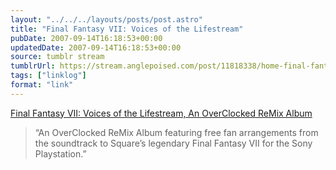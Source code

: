 ```yaml
---
layout: "../../../layouts/posts/post.astro"
title: "Final Fantasy VII: Voices of the Lifestream"
pubDate: 2007-09-14T16:18:53+00:00
updatedDate: 2007-09-14T16:18:53+00:00
source: tumblr stream
tumblrUrl: https://stream.anglepoised.com/post/11818338/home-final-fantasy-vii-voices-of-the
tags: ["linklog"]
format: "link"
---
```


[Final Fantasy VII: Voices of the Lifestream, An OverClocked ReMix Album][1]

> &ldquo;An OverClocked ReMix Album featuring free fan arrangements from the soundtrack to Square&rsquo;s legendary Final Fantasy VII for the Sony Playstation.&rdquo;

[1]: http://ff7.ocremix.org/
